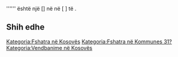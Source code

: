 {{Fshat në 
 | Emri                = Badovac
 | Emri (Rasa dhanore) = Badovac
 | Figura              = 
 | Shteti              = Kosovës
 | Komuna              = 31?
 | Kodi postar         = 
 | Sipërfaqja          = 
 | Popullsia           = 
 | Regj. i popullsisë  = 
 | Dend. e popullsisë  = 
 | Faqja zyrtare       = 
 <!--- Koordinatat ----> 
 | Gjerësia            = 
 | Gjatësia            = 
 | Lartësia            = 
}}
'''''' është një [] në [[  ]] në [  ] të [[  ]].

<!-- == Gjeografia == -->
<!-- == Historia == -->
<!-- == Demografia == -->
== Shih edhe ==
{{Komuna 31?}}
{{Kosovo-Administrata-Cung}}

[[Kategoria:Fshatra në Kosovës]]
[[Kategoria:Fshatra në Kommunes 31?]]
[[Kategoria:Vendbanime në Kosovës]]